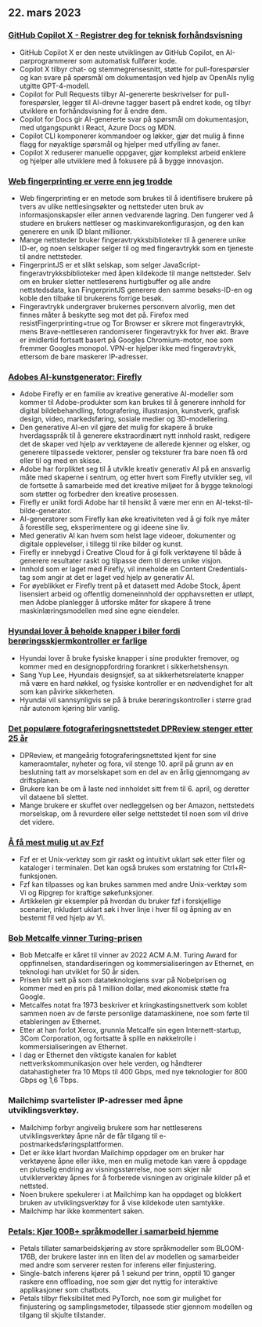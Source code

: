 

<CallToAction />

<Steps>

## 22. mars 2023

### [GitHub Copilot X - Registrer deg for teknisk forhåndsvisning](https://github.blog/2023-03-22-github-copilot-x-the-ai-powered-developer-experience/?ref=hackernewsgpt.com)

- GitHub Copilot X er den neste utviklingen av GitHub Copilot, en AI-parprogrammerer som automatisk fullfører kode.
- Copilot X tilbyr chat- og stemmegrensesnitt, støtte for pull-forespørsler og kan svare på spørsmål om dokumentasjon ved hjelp av OpenAIs nylig utgitte GPT-4-modell.
- Copilot for Pull Requests tilbyr AI-genererte beskrivelser for pull-forespørsler, legger til AI-drevne tagger basert på endret kode, og tilbyr utviklere en forhåndsvisning for å endre dem.
- Copilot for Docs gir AI-genererte svar på spørsmål om dokumentasjon, med utgangspunkt i React, Azure Docs og MDN.
- Copilot CLI komponerer kommandoer og løkker, gjør det mulig å finne flagg for nøyaktige spørsmål og hjelper med utfylling av faner.
- Copilot X reduserer manuelle oppgaver, gjør komplekst arbeid enklere og hjelper alle utviklere med å fokusere på å bygge innovasjon.

### [Web fingerprinting er verre enn jeg trodde](https://www.bitestring.com/posts/2023-03-19-web-fingerprinting-is-worse-than-I-thought.html?ref=hackernewsgpt.com)

- Web fingerprinting er en metode som brukes til å identifisere brukere på tvers av ulike nettlesingsøkter og nettsteder uten bruk av informasjonskapsler eller annen vedvarende lagring. Den fungerer ved å studere en brukers nettleser og maskinvarekonfigurasjon, og den kan generere en unik ID blant millioner.
- Mange nettsteder bruker fingeravtrykksbiblioteker til å generere unike ID-er, og noen selskaper selger til og med fingeravtrykk som en tjeneste til andre nettsteder.
- FingerprintJS er et slikt selskap, som selger JavaScript-fingeravtrykksbiblioteker med åpen kildekode til mange nettsteder. Selv om en bruker sletter nettleserens hurtigbuffer og alle andre nettstedsdata, kan FingerprintJS generere den samme besøks-ID-en og koble den tilbake til brukerens forrige besøk.
- Fingeravtrykk undergraver brukernes personvern alvorlig, men det finnes måter å beskytte seg mot det på. Firefox med resistFingerprinting=true og Tor Browser er sikrere mot fingeravtrykk, mens Brave-nettleseren randomiserer fingeravtrykk for hver økt. Brave er imidlertid fortsatt basert på Googles Chromium-motor, noe som fremmer Googles monopol. VPN-er hjelper ikke med fingeravtrykk, ettersom de bare maskerer IP-adresser.

### [Adobes AI-kunstgenerator: Firefly](https://www.adobe.com/sensei/generative-ai/firefly.html?ref=hackernewsgpt.com)

- Adobe Firefly er en familie av kreative generative AI-modeller som kommer til Adobe-produkter som kan brukes til å generere innhold for digital bildebehandling, fotografering, illustrasjon, kunstverk, grafisk design, video, markedsføring, sosiale medier og 3D-modellering.
- Den generative AI-en vil gjøre det mulig for skapere å bruke hverdagsspråk til å generere ekstraordinært nytt innhold raskt, redigere det de skaper ved hjelp av verktøyene de allerede kjenner og elsker, og generere tilpassede vektorer, pensler og teksturer fra bare noen få ord eller til og med en skisse.
- Adobe har forpliktet seg til å utvikle kreativ generativ AI på en ansvarlig måte med skaperne i sentrum, og etter hvert som Firefly utvikler seg, vil de fortsette å samarbeide med det kreative miljøet for å bygge teknologi som støtter og forbedrer den kreative prosessen.
- Firefly er unikt fordi Adobe har til hensikt å være mer enn en AI-tekst-til-bilde-generator.
- AI-generatorer som Firefly kan øke kreativiteten ved å gi folk nye måter å forestille seg, eksperimentere og gi ideene sine liv.
- Med generativ AI kan hvem som helst lage videoer, dokumenter og digitale opplevelser, i tillegg til rike bilder og kunst.
- Firefly er innebygd i Creative Cloud for å gi folk verktøyene til både å generere resultater raskt og tilpasse dem til deres unike visjon.
- Innhold som er laget med Firefly, vil inneholde en Content Credentials-tag som angir at det er laget ved hjelp av generativ AI.
- For øyeblikket er Firefly trent på et datasett med Adobe Stock, åpent lisensiert arbeid og offentlig domeneinnhold der opphavsretten er utløpt, men Adobe planlegger å utforske måter for skapere å trene maskinlæringsmodellen med sine egne eiendeler.

### [Hyundai lover å beholde knapper i biler fordi berøringsskjermkontroller er farlige](https://www.thedrive.com/news/hyundai-promises-to-keep-buttons-in-cars-because-touchscreen-controls-are-dangerous?ref=hackernewsgpt.com)

- Hyundai lover å bruke fysiske knapper i sine produkter fremover, og kommer med en designoppfordring forankret i sikkerhetshensyn.
- Sang Yup Lee, Hyundais designsjef, sa at sikkerhetsrelaterte knapper må være en hard nøkkel, og fysiske kontroller er en nødvendighet for alt som kan påvirke sikkerheten.
- Hyundai vil sannsynligvis se på å bruke berøringskontroller i større grad når autonom kjøring blir vanlig.

### [Det populære fotograferingsnettstedet DPReview stenger etter 25 år](https://www.dpreview.com/news/5901145460/dpreview-com-to-close?ref=hackernewsgpt.com)

- DPReview, et mangeårig fotograferingsnettsted kjent for sine kameraomtaler, nyheter og fora, vil stenge 10. april på grunn av en beslutning tatt av morselskapet som en del av en årlig gjennomgang av driftsplanen.
- Brukere kan be om å laste ned innholdet sitt frem til 6. april, og deretter vil dataene bli slettet.
- Mange brukere er skuffet over nedleggelsen og ber Amazon, nettstedets morselskap, om å revurdere eller selge nettstedet til noen som vil drive det videre.

### [Å få mest mulig ut av Fzf](https://andrew-quinn.me/fzf/?ref=hackernewsgpt.com)

- Fzf er et Unix-verktøy som gir raskt og intuitivt uklart søk etter filer og kataloger i terminalen. Det kan også brukes som erstatning for Ctrl+R-funksjonen.
- Fzf kan tilpasses og kan brukes sammen med andre Unix-verktøy som Vi og Ripgrep for kraftige søkefunksjoner.
- Artikkelen gir eksempler på hvordan du bruker fzf i forskjellige scenarier, inkludert uklart søk i hver linje i hver fil og åpning av en bestemt fil ved hjelp av Vi.

### [Bob Metcalfe vinner Turing-prisen](https://amturing.acm.org/?2023=&ref=hackernewsgpt.com)

- Bob Metcalfe er kåret til vinner av 2022 ACM A.M. Turing Award for oppfinnelsen, standardiseringen og kommersialiseringen av Ethernet, en teknologi han utviklet for 50 år siden.
- Prisen blir sett på som datateknologiens svar på Nobelprisen og kommer med en pris på 1 million dollar, med økonomisk støtte fra Google.
- Metcalfes notat fra 1973 beskriver et kringkastingsnettverk som koblet sammen noen av de første personlige datamaskinene, noe som førte til etableringen av Ethernet.
- Etter at han forlot Xerox, grunnla Metcalfe sin egen Internett-startup, 3Com Corporation, og fortsatte å spille en nøkkelrolle i kommersialiseringen av Ethernet.
- I dag er Ethernet den viktigste kanalen for kablet nettverkskommunikasjon over hele verden, og håndterer datahastigheter fra 10 Mbps til 400 Gbps, med nye teknologier for 800 Gbps og 1,6 Tbps.

### Mailchimp svartelister IP-adresser med åpne utviklingsverktøy.

- Mailchimp forbyr angivelig brukere som har nettleserens utviklingsverktøy åpne når de får tilgang til e-postmarkedsføringsplattformen.
- Det er ikke klart hvordan Mailchimp oppdager om en bruker har verktøyene åpne eller ikke, men en mulig metode kan være å oppdage en plutselig endring av visningsstørrelse, noe som skjer når utviklerverktøy åpnes for å forberede visningen av originale kilder på et nettsted.
- Noen brukere spekulerer i at Mailchimp kan ha oppdaget og blokkert bruken av utviklingsverktøy for å vise kildekode uten samtykke.
- Mailchimp har ikke kommentert saken.

### [Petals: Kjør 100B+ språkmodeller i samarbeid hjemme](https://petals.ml/?ref=hackernewsgpt.com)

- Petals tillater samarbeidskjøring av store språkmodeller som BLOOM-176B, der brukere laster inn en liten del av modellen og samarbeider med andre som serverer resten for inferens eller finjustering.
- Single-batch inferens kjører på 1 sekund per trinn, opptil 10 ganger raskere enn offloading, noe som gjør det nyttig for interaktive applikasjoner som chatbots.
- Petals tilbyr fleksibilitet med PyTorch, noe som gir mulighet for finjustering og samplingsmetoder, tilpassede stier gjennom modellen og tilgang til skjulte tilstander.

</Steps>
